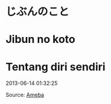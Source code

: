 # じぶんのこと  
# Jibun no koto  
# Tentang diri sendiri

2013-06-14 01:32:25  

Source: [Ameba](https://ameblo.jp/arihara6/amemberentry-11551773468.html)